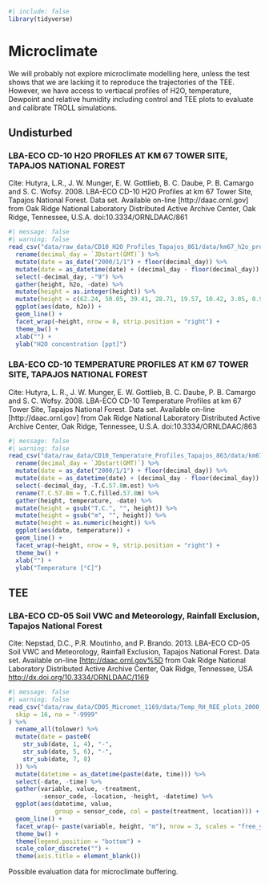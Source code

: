 ```r
#| include: false
library(tidyverse)
```

# Microclimate {.unnumbered}

We will probably not explore microclimate modelling here, unless the test shows that we are lacking it to reproduce the trajectories of the TEE. However, we have access to vertiacal profiles of H2O, temperature, Dewpoint and relative humidity including control and TEE plots to evaluate and calibrate TROLL simulations.

## Undisturbed

### LBA-ECO CD-10 H2O PROFILES AT KM 67 TOWER SITE, TAPAJOS NATIONAL FOREST

Cite: Hutyra, L.R., J. W. Munger, E. W. Gottlieb, B. C. Daube, P. B. Camargo and S. C. Wofsy. 2008. LBA-ECO CD-10 H2O Profiles at km 67 Tower Site, Tapajos National Forest. Data set. Available on-line \[http://daac.ornl.gov\] from Oak Ridge National Laboratory Distributed Active Archive Center, Oak Ridge, Tennessee, U.S.A. doi:10.3334/ORNLDAAC/861

```r
#| message: false
#| warning: false
read_csv("data/raw_data/CD10_H2O_Profiles_Tapajos_861/data/km67_h2o_profile_2002_2006.txt") %>% #nolint
  rename(decimal_day = `JDstart(GMT)`) %>%
  mutate(date = as_date("2000/1/1") + floor(decimal_day)) %>%
  mutate(date = as_datetime(date) + (decimal_day - floor(decimal_day)) * 24 * 60 * 60 - 4 * 60 * 60) %>% #nolint
  select(-decimal_day, -"9") %>%
  gather(height, h2o, -date) %>%
  mutate(height = as.integer(height)) %>%
  mutate(height = c(62.24, 50.05, 39.41, 28.71, 19.57, 10.42, 3.05, 0.91)[height]) %>% #nolint
  ggplot(aes(date, h2o)) +
  geom_line() +
  facet_wrap(~height, nrow = 8, strip.position = "right") +
  theme_bw() +
  xlab("") +
  ylab("H2O concentration [ppt]")
```

### LBA-ECO CD-10 TEMPERATURE PROFILES AT KM 67 TOWER SITE, TAPAJOS NATIONAL FOREST

Cite: Hutyra, L. R., J. W. Munger, E. W. Gottlieb, B. C. Daube, P. B. Camargo and S. C. Wofsy. 2008. LBA-ECO CD-10 Temperature Profiles at km 67 Tower Site, Tapajos National Forest. Data set. Available on-line \[http://daac.ornl.gov\] from Oak Ridge National Laboratory Distributed Active Archive Center, Oak Ridge, Tennessee, U.S.A. doi:10.3334/ORNLDAAC/863

```r
#| message: false
#| warning: false
read_csv("data/raw_data/CD10_Temperature_Profiles_Tapajos_863/data/km67_temp_profile_2002_2006.txt") %>% #nolint
  rename(decimal_day = `JDstart(GMT)`) %>%
  mutate(date = as_date("2000/1/1") + floor(decimal_day)) %>%
  mutate(date = as_datetime(date) + (decimal_day - floor(decimal_day)) * 24 * 60 * 60 - 4 * 60 * 60) %>% #nolint
  select(-decimal_day, -T.C.57.8m.est) %>%
  rename(T.C.57.8m = T.C.filled.57.8m) %>%
  gather(height, temperature, -date) %>%
  mutate(height = gsub("T.C.", "", height)) %>%
  mutate(height = gsub("m", "", height)) %>%
  mutate(height = as.numeric(height)) %>%
  ggplot(aes(date, temperature)) +
  geom_line() +
  facet_wrap(~height, nrow = 9, strip.position = "right") +
  theme_bw() +
  xlab("") +
  ylab("Temperature [°C]")
```

## TEE

### LBA-ECO CD-05 Soil VWC and Meteorology, Rainfall Exclusion, Tapajos National Forest

Cite: Nepstad, D.C., P.R. Moutinho, and P. Brando. 2013. LBA-ECO CD-05 Soil VWC and Meteorology, Rainfall Exclusion, Tapajos National Forest. Data set. Available on-line \[<http://daac.ornl.gov%5D> from Oak Ridge National Laboratory Distributed Active Archive Center, Oak Ridge, Tennessee, USA <http://dx.doi.org/10.3334/ORNLDAAC/1169>

```r
#| message: false
#| warning: false
read_csv("data/raw_data/CD05_Micromet_1169/data/Temp_RH_REE_plots_2000_2003.csv", #nolint
  skip = 16, na = "-9999"
) %>%
  rename_all(tolower) %>%
  mutate(date = paste0(
    str_sub(date, 1, 4), "-",
    str_sub(date, 5, 6), "-",
    str_sub(date, 7, 8)
  )) %>%
  mutate(datetime = as_datetime(paste(date, time))) %>%
  select(-date, -time) %>%
  gather(variable, value, -treatment,
         -sensor_code, -location, -height, -datetime) %>%
  ggplot(aes(datetime, value,
             group = sensor_code, col = paste(treatment, location))) +
  geom_line() +
  facet_wrap(~ paste(variable, height, "m"), nrow = 3, scales = "free_y") +
  theme_bw() +
  theme(legend.position = "bottom") +
  scale_color_discrete("") +
  theme(axis.title = element_blank())
```

Possible evaluation data for microclimate buffering.
